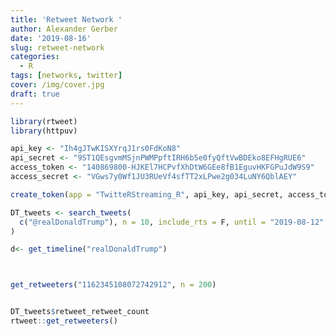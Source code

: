 ```yaml
---
title: 'Retweet Network '
author: Alexander Gerber
date: '2019-08-16'
slug: retweet-network
categories:
  - R
tags: [networks, twitter]
cover: /img/cover.jpg
draft: true
---
```


```r
library(rtweet)
library(httpuv)

api_key <- "Ih4gJTwKISXYrqJ1rs0FdKoN8"
api_secret <- "9ST1QEsgvmMSjnPWMPpftIRH6b5e0fyQftVwBDEko8EFHgRUE6"
access_token <- "140869800-HJKEl7HCPvfXhDtW6GEe8fB1EguvHKFGPuJdW9S9"
access_secret <- "VGws7y0Wf1JU3RUeVf4sfTT2xLPwe2g034LuNY6QblAEY"

create_token(app = "TwitteRStreaming_R", api_key, api_secret, access_token, access_secret)

DT_tweets <- search_tweets(
  c("@realDonaldTrump"), n = 10, include_rts = F, until = "2019-08-12"
)

d<- get_timeline("realDonaldTrump")



get_retweeters("1162345108072742912", n = 200)


DT_tweets$retweet_retweet_count
rtweet::get_retweeters()

```


















